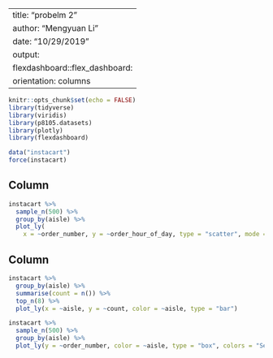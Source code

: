 
---
title: "probelm 2"
author: "Mengyuan Li"
date: "10/29/2019"
output:  
  flexdashboard::flex_dashboard:
    orientation: columns
---



```r
knitr::opts_chunk$set(echo = FALSE)
library(tidyverse)
library(viridis)
library(p8105.datasets)
library(plotly)
library(flexdashboard)

data("instacart")
force(instacart)
```

Column
-----------------------------------------------------------------------

```r
instacart %>%
  sample_n(500) %>% 
  group_by(aisle) %>%
  plot_ly(
    x = ~order_number, y = ~order_hour_of_day, type = "scatter", mode = "markers", color = ~aisle, alpha = 0.5)
```

Column
-----------------------------------------------------------------------

```r
instacart %>%
  group_by(aisle) %>%
  summarise(count = n()) %>%
  top_n(8) %>% 
  plot_ly(x = ~aisle, y = ~count, color = ~aisle, type = "bar")

```


```r
instacart %>% 
  sample_n(500) %>%
  group_by(aisle) %>%
  plot_ly(y = ~order_number, color = ~aisle, type = "box", colors = "Set1")
```
